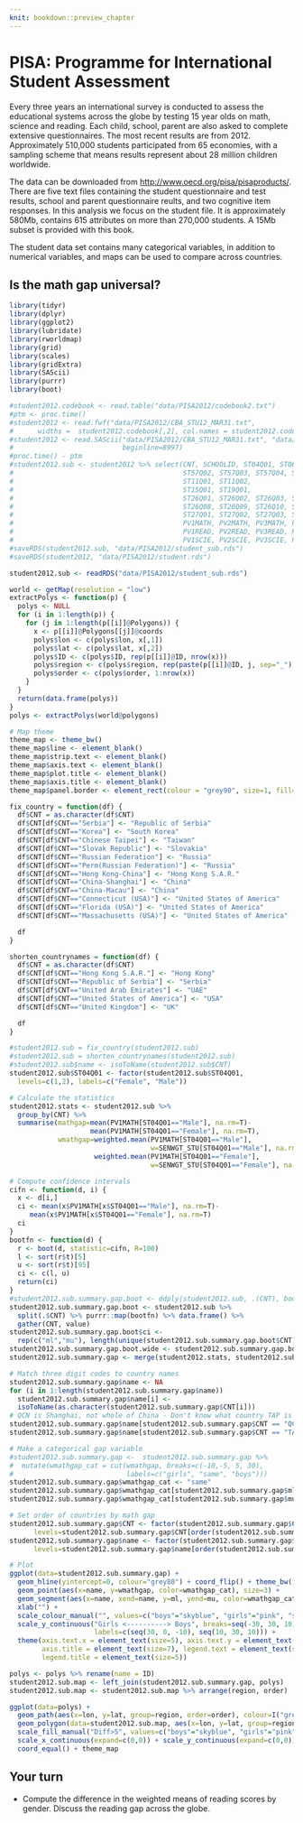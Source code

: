 ```yaml
---
knit: bookdown::preview_chapter
---
```


# PISA: Programme for International Student Assessment

Every three years an international survey is conducted to assess the educational systems across the globe by testing 15 year olds on math, science and reading. Each child, school, parent are also asked to complete extensive questionnaires. The most recent results are from 2012. Approximately 510,000 students participated from 65 economies, with a sampling scheme that means results represent about 28 million children worldwide. 

The data can be downloaded from [http://www.oecd.org/pisa/pisaproducts/](http://www.oecd.org/pisa/pisaproducts/database-cbapisa2012.htm). There are five text files containing the student questionnaire and test results, school and parent questionnaire reults, and two cognitive item responses. In this analysis we focus on the student file. It is approximately 580Mb, contains 615 attributes on more than 270,000 students. A 15Mb subset is provided with this book. 

The student data set contains many categorical variables, in addition to numerical variables, and maps can be used to compare across countries.

## Is the math gap universal?

```r
library(tidyr)
library(dplyr)
library(ggplot2)
library(lubridate)
library(rworldmap)
library(grid)    
library(scales)
library(gridExtra)
library(SAScii)
library(purrr)
library(boot)
```

```r
#student2012.codebook <- read.table("data/PISA2012/codebook2.txt")
#ptm <- proc.time()
#student2012 <- read.fwf("data/PISA2012/CBA_STU12_MAR31.txt",
#      widths =  student2012.codebook[,2], col.names = student2012.codebook[,1], n=10) 
#student2012 <- read.SAScii("data/PISA2012/CBA_STU12_MAR31.txt", "data/PISA2012/PISA2012_SAS_CBA_student.sas",
#                           beginline=8997)
#proc.time() - ptm
#student2012.sub <- student2012 %>% select(CNT, SCHOOLID, ST04Q01, ST06Q01, ST57Q01, 
#                                          ST57Q02, ST57Q03, ST57Q04, ST57Q05, ST57Q06, 
#                                          ST11Q01, ST11Q02,
#                                          ST15Q01, ST19Q01,
#                                          ST26Q01, ST26Q02, ST26Q03, ST26Q04, ST26Q05, ST26Q06, ST26Q07, 
#                                          ST26Q08, ST26Q09, ST26Q10, ST26Q11, ST26Q12, ST26Q13, ST26Q14, 
#                                          ST27Q01, ST27Q02, ST27Q03, ST27Q04, ST27Q05, ST28Q01,
#                                          PV1MATH, PV2MATH, PV3MATH, PV4MATH, PV5MATH, 
#                                          PV1READ, PV2READ, PV3READ, PV4READ, PV5READ, 
#                                          PV1SCIE, PV2SCIE, PV3SCIE, PV4SCIE, PV5SCIE, SENWGT_STU)
#saveRDS(student2012.sub, "data/PISA2012/student_sub.rds")
#saveRDS(student2012, "data/PISA2012/student.rds")

student2012.sub <- readRDS("data/PISA2012/student_sub.rds")
```

```r
world <- getMap(resolution = "low")
extractPolys <- function(p) {
  polys <- NULL
  for (i in 1:length(p)) {
    for (j in 1:length(p[[i]]@Polygons)) {
      x <- p[[i]]@Polygons[[j]]@coords
      polys$lon <- c(polys$lon, x[,1])
      polys$lat <- c(polys$lat, x[,2])
      polys$ID <- c(polys$ID, rep(p[[i]]@ID, nrow(x)))
      polys$region <- c(polys$region, rep(paste(p[[i]]@ID, j, sep="_"), nrow(x)))
      polys$order <- c(polys$order, 1:nrow(x))
    }
  }
  return(data.frame(polys))
}
polys <- extractPolys(world@polygons)

# Map theme
theme_map <- theme_bw()
theme_map$line <- element_blank()
theme_map$strip.text <- element_blank()
theme_map$axis.text <- element_blank()
theme_map$plot.title <- element_blank()
theme_map$axis.title <- element_blank()
theme_map$panel.border <- element_rect(colour = "grey90", size=1, fill=NA)
```

```r
fix_country = function(df) {
  df$CNT = as.character(df$CNT)
  df$CNT[df$CNT=="Serbia"] <- "Republic of Serbia"
  df$CNT[df$CNT=="Korea"] <- "South Korea"
  df$CNT[df$CNT=="Chinese Taipei"] <- "Taiwan"
  df$CNT[df$CNT=="Slovak Republic"] <- "Slovakia"
  df$CNT[df$CNT=="Russian Federation"] <- "Russia"
  df$CNT[df$CNT=="Perm(Russian Federation)"] <- "Russia"
  df$CNT[df$CNT=="Hong Kong-China"] <- "Hong Kong S.A.R."
  df$CNT[df$CNT=="China-Shanghai"] <- "China"
  df$CNT[df$CNT=="China-Macau"] <- "China"
  df$CNT[df$CNT=="Connecticut (USA)"] <- "United States of America"
  df$CNT[df$CNT=="Florida (USA)"] <- "United States of America"
  df$CNT[df$CNT=="Massachusetts (USA)"] <- "United States of America"

  df
}

shorten_countrynames = function(df) {
  df$CNT = as.character(df$CNT)
  df$CNT[df$CNT=="Hong Kong S.A.R."] <- "Hong Kong"
  df$CNT[df$CNT=="Republic of Serbia"] <- "Serbia"
  df$CNT[df$CNT=="United Arab Emirates"] <- "UAE"
  df$CNT[df$CNT=="United States of America"] <- "USA"
  df$CNT[df$CNT=="United Kingdom"] <- "UK"

  df
}

#student2012.sub = fix_country(student2012.sub)
#student2012.sub = shorten_countrynames(student2012.sub)
#student2012.sub$name <- isoToName(student2012.sub$CNT)
student2012.sub$ST04Q01 <- factor(student2012.sub$ST04Q01, 
  levels=c(1,2), labels=c("Female", "Male"))
```

```r
# Calculate the statistics
student2012.stats <- student2012.sub %>% 
  group_by(CNT) %>%
  summarise(mathgap=mean(PV1MATH[ST04Q01=="Male"], na.rm=T)-
                    mean(PV1MATH[ST04Q01=="Female"], na.rm=T),
            wmathgap=weighted.mean(PV1MATH[ST04Q01=="Male"], 
                                   w=SENWGT_STU[ST04Q01=="Male"], na.rm=T)-
                     weighted.mean(PV1MATH[ST04Q01=="Female"],
                                   w=SENWGT_STU[ST04Q01=="Female"], na.rm=T))

# Compute confidence intervals
cifn <- function(d, i) {
  x <- d[i,]
  ci <- mean(x$PV1MATH[x$ST04Q01=="Male"], na.rm=T)-
     mean(x$PV1MATH[x$ST04Q01=="Female"], na.rm=T)
  ci
}
bootfn <- function(d) {
  r <- boot(d, statistic=cifn, R=100)
  l <- sort(r$t)[5]
  u <- sort(r$t)[95]
  ci <- c(l, u)
  return(ci)
}
#student2012.sub.summary.gap.boot <- ddply(student2012.sub, .(CNT), bootfn)
student2012.sub.summary.gap.boot <- student2012.sub %>% 
  split(.$CNT) %>% purrr::map(bootfn) %>% data.frame() %>%
  gather(CNT, value)
student2012.sub.summary.gap.boot$ci <- 
  rep(c("ml","mu"), length(unique(student2012.sub.summary.gap.boot$CNT)))
student2012.sub.summary.gap.boot.wide <- student2012.sub.summary.gap.boot %>% spread(ci, value)
student2012.sub.summary.gap <- merge(student2012.stats, student2012.sub.summary.gap.boot.wide)

# Match three digit codes to country names 
student2012.sub.summary.gap$name <- NA
for (i in 1:length(student2012.sub.summary.gap$name))  
  student2012.sub.summary.gap$name[i] <-
  isoToName(as.character(student2012.sub.summary.gap$CNT[i]))
# QCN is Shanghai, not whole of China - Don't know what country TAP is
student2012.sub.summary.gap$name[student2012.sub.summary.gap$CNT == "QCN"] <- isoToName("CHN")
student2012.sub.summary.gap$name[student2012.sub.summary.gap$CNT == "TAP"] <- "TAP"

# Make a categorical gap variable
#student2012.sub.summary.gap <-  student2012.sub.summary.gap %>% 
#  mutate(wmathgap_cat = cut(wmathgap, breaks=c(-10,-5, 5, 30), 
#                            labels=c("girls", "same", "boys")))
student2012.sub.summary.gap$wmathgap_cat <- "same"
student2012.sub.summary.gap$wmathgap_cat[student2012.sub.summary.gap$ml > 0] <- "boys"
student2012.sub.summary.gap$wmathgap_cat[student2012.sub.summary.gap$mu < 0] <- "girls"

# Set order of countries by math gap
student2012.sub.summary.gap$CNT <- factor(student2012.sub.summary.gap$CNT, 
      levels=student2012.sub.summary.gap$CNT[order(student2012.sub.summary.gap$wmathgap)])
student2012.sub.summary.gap$name <- factor(student2012.sub.summary.gap$name, 
      levels=student2012.sub.summary.gap$name[order(student2012.sub.summary.gap$wmathgap)])

# Plot
ggplot(data=student2012.sub.summary.gap) + 
  geom_hline(yintercept=0, colour="grey80") + coord_flip() + theme_bw() + 
  geom_point(aes(x=name, y=wmathgap, color=wmathgap_cat), size=3) + 
  geom_segment(aes(x=name, xend=name, y=ml, yend=mu, color=wmathgap_cat)) + 
  xlab("") +  
  scale_colour_manual("", values=c("boys"="skyblue", "girls"="pink", "same"="lightgreen")) +
  scale_y_continuous("Girls <----------> Boys", breaks=seq(-30, 30, 10), limits=c(-35, 35), 
                     labels=c(seq(30, 0, -10), seq(10, 30, 10))) + 
  theme(axis.text.x = element_text(size=5), axis.text.y = element_text(size=5), 
        axis.title = element_text(size=7), legend.text = element_text(size=5),
        legend.title = element_text(size=5))
```

```r
polys <- polys %>% rename(name = ID)
student2012.sub.map <- left_join(student2012.sub.summary.gap, polys)
student2012.sub.map <- student2012.sub.map %>% arrange(region, order)

ggplot(data=polys) + 
  geom_path(aes(x=lon, y=lat, group=region, order=order), colour=I("grey90"), size=0.1) + 
  geom_polygon(data=student2012.sub.map, aes(x=lon, y=lat, group=region, order=order,  fill=wmathgap_cat)) +
  scale_fill_manual("Diff>5", values=c("boys"="skyblue", "girls"="pink", "same"="lightgreen")) + 
  scale_x_continuous(expand=c(0,0)) + scale_y_continuous(expand=c(0,0)) +
  coord_equal() + theme_map 
```

## Your turn

+ Compute the difference in the weighted means of reading scores by gender. Discuss the reading gap across the globe.
